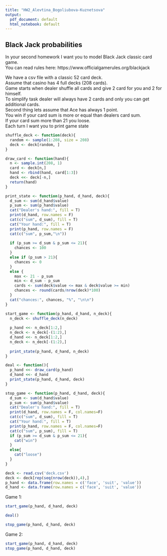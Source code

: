 ```yaml
---
title: "HW2_Alevtina_Bogoliubova-Kuznetsova"
output:
  pdf_document: default
  html_notebook: default
---
```


## Black Jack probabilities

In your second homework I want you to model Black Jack classic card game.  
You can read rules here: https://www.officialgamerules.org/blackjack  

We have a csv file with a classic 52 card deck.  
Assume that casino has 4 full decks (208 cards).  
Game starts when dealer shuffle all cards and give 2 card for you and 2 for himself.  
To simplify task dealer will always have 2 cards and only you can get additional cards.  
Second thing lets assume that Ace has always 1 point.  
You win if your card sum is more or equal than dealers card sum.  
If your card sum more than 21 you loose.  
Each turn I want you to print game state
  
```r
shuffle_deck <- function(deck){
  random <- sample(1:208, size = 208)
  deck <- deck[random, ]
}

draw_card <- function(hand){
  n <- sample.int(208, 1)
  card <- deck[n,]
  hand <- rbind(hand, card[1:3])
  deck <<- deck[-n,]
  return(hand)
}

print_state <- function(p_hand, d_hand, deck){
  d_sum <- sum(d_hand$value)
  p_sum <- sum(p_hand$value)
  cat("Dealer's hand:", fill = T)
  print(d_hand, row.names = F)
  cat(c("sum", d_sum), fill = T)
  cat("Your hand:", fill = T)
  print(p_hand, row.names = F)
  cat(c("sum", p_sum,"\n"))
  
  if (p_sum >= d_sum & p_sum <= 21){
    chances <- 100
  }
  else if (p_sum > 21){
    chances <- 0
  }
  else {
    max <- 21 - p_sum
    min <- d_sum - p_sum
    cards <- sum(deck$value <= max & deck$value >= min)
    chances <- round(cards/nrow(deck)*100)
  }
  cat("chances:", chances, "%", "\n\n")
}  

start_game <- function(p_hand, d_hand, n_deck){
  n_deck <- shuffle_deck(n_deck)
  
  p_hand <<- n_deck[1:2,]
  n_deck <- n_deck[-(1:2),]
  d_hand <<- n_deck[1:2,]
  n_deck <- n_deck[-(1:2),]
  
  print_state(p_hand, d_hand, n_deck)
}

deal <- function(){
  p_hand <<- draw_card(p_hand)
  d_hand <<- d_hand
  print_state(p_hand, d_hand, deck)
}

stop_game <- function(p_hand, d_hand, deck){
  d_sum <- sum(d_hand$value)
  p_sum <- sum(p_hand$value)
  cat("Dealer's hand:", fill = T)
  print(d_hand, row.names = F, col.names=F)
  cat(c("sum", d_sum), fill = T)
  cat("Your hand:", fill = T)
  print(p_hand, row.names = F, col.names=F)
  cat(c("sum", p_sum), fill = T)
  if (p_sum >= d_sum & p_sum <= 21){
    cat("win")
  }
  else{
    cat("loose")
  }
}
```
```r
deck <- read.csv('deck.csv')
deck <- deck[rep(seq(nrow(deck)),4),]
p_hand <- data.frame(row.names = c('face', 'suit', 'value'))
d_hand <- data.frame(row.names = c('face', 'suit', 'value'))
```
  
Game 1:  
  
```r
start_game(p_hand, d_hand, deck)
```
```r
deal()
```
```r
stop_game(p_hand, d_hand, deck)
```
  
Game 2:  
  
```r
start_game(p_hand, d_hand, deck)
stop_game(p_hand, d_hand, deck)
```
